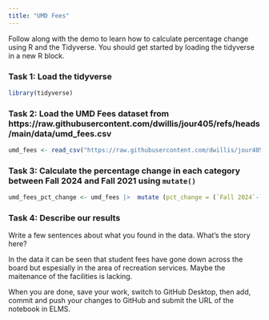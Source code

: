 ```yaml
---
title: "UMD Fees"
---
```


Follow along with the demo to learn how to calculate percentage change using R and the Tidyverse. You should get started by loading the tidyverse in a new R block.


### Task 1: Load the tidyverse


```r
library(tidyverse)
```
### Task 2: Load the UMD Fees dataset from https://raw.githubusercontent.com/dwillis/jour405/refs/heads/main/data/umd_fees.csv
```r
umd_fees <- read_csv("https://raw.githubusercontent.com/dwillis/jour405/refs/heads/main/data/umd_fees.csv")

```
### Task 3: Calculate the percentage change in each category between Fall 2024 and Fall 2021 using `mutate()`

```r
umd_fees_pct_change <- umd_fees |>  mutate (pct_change = (`Fall 2024`-`Fall 2021`)/`Fall 2021` *100)
```

### Task 4: Describe our results

Write a few sentences about what you found in the data. What's the story here?

In the data it can be seen that student fees have gone down across the board but espesially in the area of recreation services. Maybe the maitenance of the facilities is lacking.



When you are done, save your work, switch to GitHub Desktop, then add, commit and push your changes to GitHub and submit the URL of the notebook in ELMS.
